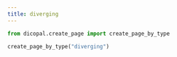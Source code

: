 ```yaml
---
title: diverging
---
```



```python
from dicopal.create_page import create_page_by_type

create_page_by_type("diverging")
```
